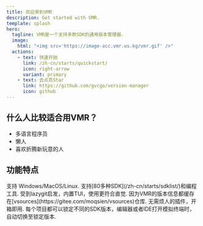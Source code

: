 ```yaml
---
title: 欢迎来到VMR
description: Get started with VMR.
template: splash
hero:
  tagline: VMR是一个支持多款SDK的通用版本管理器.
  image:
    html: "<img src='https://image-acc.vmr.us.kg/vmr.gif' />"
  actions:
    - text: 快速开始
      link: /zh-cn/starts/quickstart/
      icon: right-arrow
      variant: primary
    - text: 去点亮Star
      link: https://github.com/gvcgo/version-manager
      icon: github
---
```


## 什么人比较适合用VMR？

- 多语言程序员
- 懒人
- 喜欢折腾新玩意的人


## 功能特点

<CardGrid>
	<Card title="跨平台" icon="list-format">
		支持 Windows/MacOS/Linux.
	</Card>
	<Card title="支持多种SDK" icon="list-format">
		支持[80多种SDK](/zh-cn/starts/sdklist/)和编程工具.
	</Card>
	<Card title="方便好用" icon="list-format">
		受到lazygit启发，内置TUI，使用更符合直觉.
	</Card>
	<Card title="快速且稳定" icon="rocket">
		因为VMR的版本信息都缓存在[vsources](https://gitee.com/moqsien/vsources)仓库.
	</Card>
	<Card title="无需插件" icon="puzzle">
		无需烦人的插件，开箱即用.
	</Card>
	<Card title="支持对项目锁定SDK版本" icon="seti:lock">
		每个项目都可以锁定不同的SDK版本，编辑器或者IDE打开模拟终端时，自动切换至锁定版本.
	</Card>
</CardGrid>
